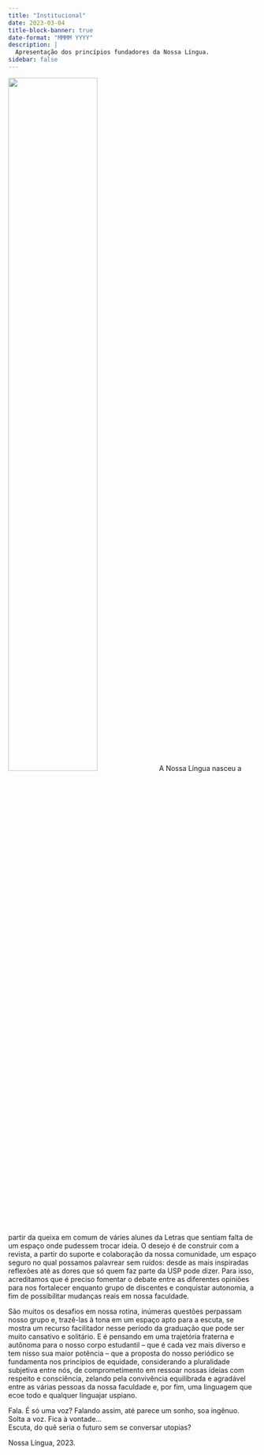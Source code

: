 ```yaml
---
title: "Institucional"
date: 2023-03-04
title-block-banner: true
date-format: "MMMM YYYY"
description: |
  Apresentação dos princípios fundadores da Nossa Língua.
sidebar: false
---
```


![](sobre.jpeg){.imgpar width="60%"} A Nossa Língua nasceu a partir da queixa em comum de váries alunes da Letras que sentiam falta de um espaço onde pudessem trocar ideia. O desejo é de construir com a revista, a partir do suporte e colaboração da nossa comunidade, um espaço seguro no qual possamos palavrear sem ruídos: desde as mais inspiradas reflexões até as dores que só quem faz parte da USP pode dizer. Para isso, acreditamos que é preciso fomentar o debate entre as diferentes opiniões para nos fortalecer enquanto grupo de discentes e conquistar autonomia, a fim de possibilitar mudanças reais em nossa faculdade.

São muitos os desafios em nossa rotina, inúmeras questões perpassam nosso grupo e, trazê-las à tona em um espaço apto para a escuta, se mostra um recurso facilitador nesse período da graduação que pode ser muito cansativo e solitário. E é pensando em uma trajetória fraterna e autônoma para o nosso corpo estudantil -- que é cada vez mais diverso e tem nisso sua maior potência -- que a proposta do nosso periódico se fundamenta nos princípios de equidade, considerando a pluralidade subjetiva entre nós, de comprometimento em ressoar nossas ideias com respeito e consciência, zelando pela convivência equilibrada e agradável entre as várias pessoas da nossa faculdade e, por fim, uma linguagem que ecoe todo e qualquer linguajar uspiano.

Fala. É só uma voz? Falando assim, até parece um sonho, soa ingênuo.\
Solta a voz. Fica à vontade...\
Escuta, do quê seria o futuro sem se conversar utopias?\

Nossa Língua, 2023.
